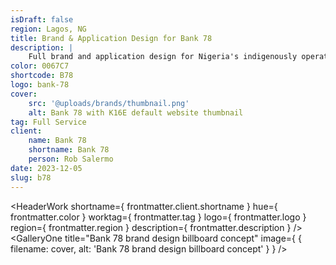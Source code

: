 ```yaml
---
isDraft: false
region: Lagos, NG
title: Brand & Application Design for Bank 78
description: |
    Full brand and application design for Nigeria's indigenously operating global bank that unlocks borderless financial services from the convenience of an app on mobile or web.
color: 0067C7
shortcode: B78
logo: bank-78
cover:
    src: '@uploads/brands/thumbnail.png'
    alt: Bank 78 with K16E default website thumbnail
tag: Full Service
client:
    name: Bank 78
    shortname: Bank 78
    person: Rob Salermo
date: 2023-12-05
slug: b78
---
```



<HeaderWork
    shortname={ frontmatter.client.shortname }
    hue={ frontmatter.color }
    worktag={ frontmatter.tag }
    logo={ frontmatter.logo }
    region={ frontmatter.region }
    description={ frontmatter.description }
/>
<GalleryOne
    title="Bank 78 brand design billboard concept"
    image={ { filename: cover, alt: 'Bank 78 brand design billboard concept' } }
/>